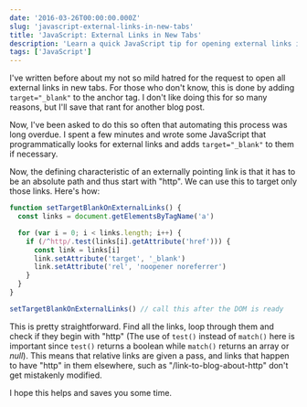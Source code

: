 ```yaml
---
date: '2016-03-26T00:00:00.000Z'
slug: 'javascript-external-links-in-new-tabs'
title: 'JavaScript: External Links in New Tabs'
description: 'Learn a quick JavaScript tip for opening external links in new tabs.'
tags: ['JavaScript']
---
```


I've written before about my not so mild hatred for the request to open all external links in new tabs. For those who don't know, this is done by adding `target="_blank"` to the anchor tag. I don't like doing this for so many reasons, but I'll save that rant for another blog post.

Now, I've been asked to do this so often that automating this process was long overdue. I spent a few minutes and wrote some JavaScript that programmatically looks for external links and adds `target="_blank"` to them if necessary.

Now, the defining characteristic of an externally pointing link is that it has to be an absolute path and thus start with "http". We can use this to target only those links. Here's how:

```javascript
function setTargetBlankOnExternalLinks() {
  const links = document.getElementsByTagName('a')

  for (var i = 0; i < links.length; i++) {
    if (/^http/.test(links[i].getAttribute('href'))) {
      const link = links[i]
      link.setAttribute('target', '_blank')
      link.setAttribute('rel', 'noopener noreferrer')
    }
  }
}

setTargetBlankOnExternalLinks() // call this after the DOM is ready
```

This is pretty straightforward. Find all the links, loop through them and check if they begin with "http" (The use of `test()` instead of `match()` here is important since `test()` returns a boolean while `match()` returns an array or _null_). This means that relative links are given a pass, and links that happen to have "http" in them elsewhere, such as "/link-to-blog-about-http" don't get mistakenly modified.

I hope this helps and saves you some time.
